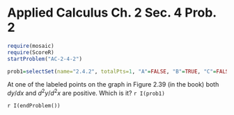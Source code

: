 Applied Calculus Ch. 2 Sec. 4 Prob. 2
========================================================
```r
require(mosaic)
require(ScoreR)
startProblem("AC-2-4-2")
```

```r
prob1=selectSet(name="2.4.2", totalPts=1, "A"=FALSE, "B"=TRUE, "C"=FALSE, "D"=FALSE, "E"=FALSE)
```
At one of the labeled points on the graph in Figure 2.39 (in the book) both $dy/dx$ and $d^2y/d^2x$ are positive.  Which is it? `r I(prob1)`

`r I(endProblem())`
